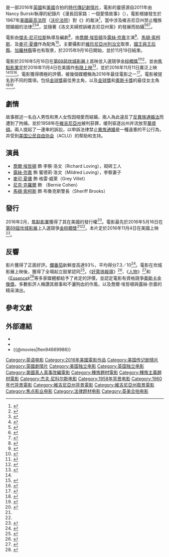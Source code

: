{{noteTA
|T=zh-cn:爱恋; zh-hk:相愛很難 (電影); zh-tw:愛侶;
|G1=Movie
|G2=Show
|1=zh-cn:爱恋; zh-hk:相愛很難; zh-tw:愛侶;
}}
{{Infobox film
| name           = -{zh-cn:爱恋; zh-hk:相愛很難; zh-tw:愛侶}-
| original_name  = {{lang|en|''Loving''}}
| image          = Loving 2016 Poster.jpg
| caption        = 電影海報
| director       = [[傑夫·尼可拉斯|傑夫·尼可拉斯]]
| producer       = {{Plainlist|
* [[蓋德·多爾帝|蓋德·多爾帝]]
* [[柯林·佛斯|柯林·佛斯]]
* Nancy Buirski
* [[莎拉·葛林_(電影監製)|莎拉·葛林]]
* Marc Turtletaub
* [[彼得·薩拉夫|彼得·薩拉夫]]
}}
| writer         = 傑夫·尼可拉斯
| starring       = {{Plainlist|
* [[喬爾·埃哲頓|喬爾·埃哲頓]]
* [[露絲·奈嘉|露絲·奈嘉]]
* [[馬頓·索柯斯|馬頓·索柯斯]]
* [[尼克·克羅爾|尼克·克羅爾]]
* [[麥可·夏儂|麥可·夏儂]]
}}
| music          = David Wingo
| cinematography = Adam Stone
| editing        = [[茱莉·夢露|茱莉·夢露]]
| studio         = {{Plainlist|
* Random Films
* [[Big_Beach_(公司)|Big Beach]]
* Augusta Films
* Tri-State Pictures
}}
| distributor    = [[焦點影業|焦點影業]]
| released       = {{film date|2016|5|16|[[第69屆坎城影展|坎城影展]]|2016|11|4|美國|2017|4|14|[[香港國際電影節|香港國際電影節]]<ref>{{Cite web |url=http://www.hkiff.org.hk/film/detail?id=179 |title=香港國際電影節-影迷嘉年華選片 |accessdate=2017-03-15 |archive-date=2017-06-13 |archive-url=https://web.archive.org/web/20170613205037/http://www.hkiff.org.hk/film/detail?id=179 |dead-url=no }}</ref>}}
| runtime        = 123分鐘
| country        = {{Plainlist|
* {{UK}}
* {{USA}}
}}
| language       = 英語
| budget         = $900萬美元
| gross          = $874萬美元<ref>[http://www.the-numbers.com/movie/Loving-(2016)#tab=summary Loving (2016) The Numbers] {{Wayback|url=http://www.the-numbers.com/movie/Loving-(2016)#tab=summary |date=20161109220756 }}.</ref>
| cn_name        = 爱恋
| hk_name        = 相愛很難
| tw_name        = 愛侶
}}
{{作品名稱|name=''Loving''|hk=相愛很難|tw=愛侶|cn=爱恋}}是一部2016年[[英國|英國]]和[[美國|美國]]合拍的[[時代劇|時代]][[傳記片|傳記]][[劇情片|劇情片]]，電影的靈感源自2011年由Nancy Buirski執導的紀錄片《漫長回家路：一個愛情故事》（{{lang|en|''The Loving Story''}}），電影根據發生於1967年[[美國最高法院|美國最高法院]]（[[厄尔·沃伦|沃伦法院]]）對《{{le|洛文夫婦控訴維吉尼亞州案|Loving v. Virginia}}》的裁決<ref>{{Cite web|title=Loving v. Virginia|url=https://www.oyez.org/cases/1966/395|accessdate=2019-09-26|author=|date=|format=|work=|publisher=Oyez|language=en|archive-date=2019-05-11|archive-url=https://web.archive.org/web/20190511192557/https://www.oyez.org/cases/1966/395|dead-url=no}}</ref>，當中涉及維吉尼亞州禁止種族間婚姻的法律<ref>{{cite web|url=http://www.hollywoodreporter.com/news/cannes-a-fest-few-lows-896614|title=Cannes: A Fest of Few Lows, But Only One Real High|last=McCarthy|first=Todd|work=[[The_Hollywood_Reporter|The Hollywood Reporter]]|date=2016-05-23|accessdate=2017-01-02|archive-date=2017-01-12|archive-url=https://web.archive.org/web/20170112201841/http://www.hollywoodreporter.com/news/cannes-a-fest-few-lows-896614|dead-url=no}}</ref><ref>{{cite web|url=http://ew.com/article/2016/09/13/ruth-negga-joel-edgerton-loving-tiff/|title=TIFF 2016: Loving stars Ruth Negga, Joel Edgerton on film's reluctant heroes|last=Coggan|first=Devan|work=[[Entertainment_Weekly|Entertainment Weekly]]|date=2016-09-13|accessdate=2017-01-02|archive-date=2017-01-06|archive-url=https://web.archive.org/web/20170106102041/http://ew.com/article/2016/09/13/ruth-negga-joel-edgerton-loving-tiff/|dead-url=no}}</ref><ref>{{cite web|url=http://deadline.com/2016/03/midnight-special-jeff-nichols-aquaman-warner-bros-the-screening-room-1201723429/|title=‘Midnight Special’ Director Jeff Nichols On Final Cut, ‘Aquaman’ & Why HDTV Evolution Is More Important Than The Screening Room|last=D'Alessandro|first=Anthony|work=[[Deadline.com|Deadline.com]]|date=2016-03-20|accessdate=2017-01-02|archive-date=2017-01-06|archive-url=https://web.archive.org/web/20170106011036/http://deadline.com/2016/03/midnight-special-jeff-nichols-aquaman-warner-bros-the-screening-room-1201723429/|dead-url=no}}</ref>，並隨著《洛文夫婦控訴維吉尼亞州案》的發展而拍攝<ref>{{cite web|url=http://ew.com/article/2015/05/08/loving-supreme-court-case-jeff-nichols/|title=Landmark Loving Supreme Court Case to be made into a film|last=McGovern|first=Joe|work=[[Entertainment_Weekly|Entertainment Weekly]]|date=2016-05-08|accessdate=2016-12-30|archive-date=2017-01-06|archive-url=https://web.archive.org/web/20170106015144/http://ew.com/article/2015/05/08/loving-supreme-court-case-jeff-nichols/|dead-url=no}}</ref><ref>{{cite web|url=http://collider.com/loving-joel-edgerton-and-ruth-negga-lead-jeff-nichols-next-film/|title=Joel Edgerton and Ruth Negga to Lead MUD Director Jeff Nichols’ LOVING|last=Chitwood|first=Adam|work=[[Collider.com|Collider.com]]|date=2016-05-08|accessdate=2016-12-30|archive-date=2017-01-06|archive-url=https://web.archive.org/web/20170106010747/http://collider.com/loving-joel-edgerton-and-ruth-negga-lead-jeff-nichols-next-film/|dead-url=no}}</ref><ref>{{cite web|url=http://www.charlotteobserver.com/entertainment/ent-columns-blogs/lawrence-toppman/article116355443.html|title=Loving was their name, loving was their crime|last=Toppman|first=Lawrence|work=[[The_Charlotte_Observer|The Charlotte Observer]]|date=2016-11-21|accessdate=2016-12-30|archive-date=2017-01-06|archive-url=https://web.archive.org/web/20170106011238/http://www.charlotteobserver.com/entertainment/ent-columns-blogs/lawrence-toppman/article116355443.html|dead-url=no}}</ref>。

電影由[[傑夫·尼可拉斯|傑夫·尼可拉斯]]執導及編劇<ref>{{cite web|url=http://ew.com/article/2015/05/08/loving-supreme-court-case-jeff-nichols/|title=Landmark Loving Supreme Court Case to be made into a film|last=McGovern|first=Joe|work=[[Entertainment_Weekly|Entertainment Weekly]]|date=2015-05-08|accessdate=2017-01-02|archive-date=2017-01-06|archive-url=https://web.archive.org/web/20170106015144/http://ew.com/article/2015/05/08/loving-supreme-court-case-jeff-nichols/|dead-url=no}}</ref>，由[[喬爾·埃哲頓|喬爾·埃哲頓]]及[[露絲·奈嘉|露絲·奈嘉]]主演<ref>{{cite web|url=http://www.indiewire.com/2015/05/ruth-negga-and-joel-edgerton-will-star-in-adaptation-of-the-loving-story-landmark-civil-rights-anti-miscegenation-case-154417/|title=Ruth Negga and Joel Edgerton Will Star in Adaptation of ‘The Loving Story’ – Landmark Civil Rights Anti-Miscegenation Case|last=A. Obenson|first=Tambay|work=[[Indiewire|Indiewire]]|date=2015-05-08|accessdate=2017-01-02|archive-date=2017-01-06|archive-url=https://web.archive.org/web/20170106010950/http://www.indiewire.com/2015/05/ruth-negga-and-joel-edgerton-will-star-in-adaptation-of-the-loving-story-landmark-civil-rights-anti-miscegenation-case-154417/|dead-url=no}}</ref>、[[馬頓·索柯斯|馬頓·索柯斯]]、{{link-en|尼克·克羅爾|Nick Kroll}}及[[麥可·夏儂|麥可·夏儂]]作為配角<ref>{{cite web|url=http://www.indiewire.com/2015/09/michael-shannon-reteams-with-jeff-nichols-for-loving-259432/|title=Michael Shannon Reteams With Jeff Nichols For ‘Loving’|last=Jagernauth|first=Kevin|work=[[Indiewire|Indiewire]]|date=2015-09-22|accessdate=2017-01-02|archive-date=2017-01-06|archive-url=https://web.archive.org/web/20170106012201/http://www.indiewire.com/2015/09/michael-shannon-reteams-with-jeff-nichols-for-loving-259432/|dead-url=no}}</ref>。主要攝影於[[維珍尼亞州|維珍尼亞州]][[里士满_(维吉尼亚州)|列治文]]取景，[[國王與王后縣_(維吉尼亞州)|國王與王后縣]]、[[加羅林縣_(維吉尼亞州)|加羅林縣]]等也有取景，於2015年9月16日開始，並於11月19日結束。

電影於2016年5月16日在[[第69屆坎城影展|第69屆坎城影展]]上首映並入選競爭[[金棕櫚獎|金棕櫚獎]]<ref name="IW">{{cite web |url=http://www.indiewire.com/article/cannes-live-stream-2016-film-festival-lineup-list |title=2016 Cannes Film Festival Announces Lineup |accessdate=2016-04-14 |work=IndieWire |archive-date=2016-05-05 |archive-url=https://web.archive.org/web/20160505030458/http://www.indiewire.com/article/cannes-live-stream-2016-film-festival-lineup-list |dead-url=no }}</ref><ref name="VarCannes">{{cite web |url=http://variety.com/2016/film/festivals/cannes-film-festival-official-selection-lineup-2016-1201753269/ |title=Cannes 2016: Film Festival Unveils Official Selection Lineup |accessdate=2016-04-14 |work=Variety |archive-date=2016-04-23 |archive-url=https://web.archive.org/web/20160423225526/http://variety.com/2016/film/festivals/cannes-film-festival-official-selection-lineup-2016-1201753269/ |dead-url=no }}</ref>，並由[[焦點影業|焦點影業]]定於2016年11月4日在美國作[[有限上映|有限上映]]<ref>{{cite web|url=http://www.gq.com/story/midnight-special-jeff-nichols|title=The Shot Caller Q+A: Midnight Special Director Jeff Nichols|last=Baron|first=Zac|work=[[GQ|GQ]]|date=2016-03-25|accessdate=2016-12-31|archive-date=2017-03-18|archive-url=https://web.archive.org/web/20170318025509/http://www.gq.com/story/midnight-special-jeff-nichols|dead-url=no}}</ref>，並於2016年11月11日廣泛上映<ref name="RELEASE"/><ref>{{cite web|url=http://ew.com/article/2016/03/15/loving-joel-edgerton-ruth-negga-release-date/|title='Loving' starring Joel Edgerton, Ruth Negga gets November release date|last=Robinson|first=Will|work=[[Entertainment_Weekly|Entertainment Weekly]]|date=2016-03-15|accessdate=2016-12-30|archive-date=2017-01-18|archive-url=https://web.archive.org/web/20170118081135/http://ew.com/article/2016/03/15/loving-joel-edgerton-ruth-negga-release-date/|dead-url=no}}</ref><ref>{{cite web|url=http://www.indiewire.com/2016/03/focus-features-sets-release-date-for-new-jeff-nichols-film-loving-58007/|title=Focus Features Sets Release Date For New Jeff Nichols Film ‘Loving’|last=Santos|first=Nix|work=[[Indiewire|Indiewire]]|date=2016-03-15|accessdate=2016-12-30|archive-date=2017-01-13|archive-url=https://web.archive.org/web/20170113160506/http://www.indiewire.com/2016/03/focus-features-sets-release-date-for-new-jeff-nichols-film-loving-58007/|dead-url=no}}</ref>。電影獲得積極的評價，被幾個媒體稱為2016年最佳電影之一<ref name="Metacritic">{{cite web|url=http://www.metacritic.com/feature/film-critics-list-the-top-10-movies-of-2016|title=Best of 2016: Film Critic Top Ten Lists|last=Dietz|first=Jason|work=[[Metacritic|Metacritic]]|date=2016-12-05|accessdate=2016-12-13|archive-date=2016-12-06|archive-url=https://web.archive.org/web/20161206002013/http://www.metacritic.com/feature/film-critics-list-the-top-10-movies-of-2016|dead-url=no}}</ref>。電影被提名到不同的獎項，包括[[金球獎|金球獎]]最佳男主角，以及[[金球獎|金球獎]]和[[奧斯卡獎|奧斯卡獎]]的最佳女主角<ref>{{cite web|url=https://www.theatlantic.com/entertainment/archive/2016/12/the-golden-globes-favor-la-la-land-moonlight-and-more/510353/|title=La La Land and Moonlight See Golden Globes Love|last=Sims|first=David|work=[[The_Atlantic|The Atlantic]]|date=2016-12-12|accessdate=2016-12-30|archive-date=2017-01-13|archive-url=https://web.archive.org/web/20170113151340/https://www.theatlantic.com/entertainment/archive/2016/12/the-golden-globes-favor-la-la-land-moonlight-and-more/510353/|dead-url=no}}</ref><ref>{{cite web|url=http://www.vanityfair.com/hollywood/2016/12/golden-globe-nominations-2017-full-list|title=2017 Golden Globes Nominations: The Full List|last=Vanity Fair Editors|first=|work=[[Vanity_Fair_(magazine)|Vanity Fair]]|date=2016-12-12|accessdate=2016-12-30|archive-date=2016-12-15|archive-url=https://web.archive.org/web/20161215122348/http://www.vanityfair.com/hollywood/2016/12/golden-globe-nominations-2017-full-list|dead-url=no}}</ref>。

==劇情==
故事敘述一名白人男性和黑人女性因相愛而結婚，兩人為此違反了[[反異族通婚法|反異族通婚法]]而遭到了拘捕，並於1958年在[[維吉尼亞州|維吉尼亞州]]被判获罪，缓刑驱逐出州并流放至[[华盛顿哥伦比亚特区|華盛頓]]。兩人提起了一連串的訴訟，以申訴法律禁止[[異族通婚|異族通婚]]是一種違憲的不公行為，并受到[[美国公民自由协会|美国公民自由协会]]（ACLU）的帮助和支持。

==演員==
* [[喬爾·埃哲頓|喬爾·埃哲頓]] 飾 李察·洛文（Richard Loving），砌砖工人
* [[露絲·奈嘉|露絲·奈嘉]] 飾 蜜德莉·洛文（Mildred Loving），李察妻子
* [[麥可·夏儂|麥可·夏儂]] 飾 格雷·威萊（Grey Villet）
* [[尼克·克羅爾|尼克·克羅爾]] 飾 {{link-ro|伯納德·S·柯恩|Bernard S. Cohen|伯尼·柯恩}}（Bernie Cohen）
* [[馬頓·索柯斯|馬頓·索柯斯]] 飾 布魯克斯警長（Sheriff Brooks）

==發行==
2016年2月，[[焦點影業|焦點影業]]獲得了其在美國的發行權<ref>{{cite web|url=http://deadline.com/2016/02/loving-joel-edgerton-ruth-negga-michael-shannon-focus-features-interracial-civil-rights-richard-and-mildred-loving-berlin-1201702174/|title=Focus Features Makes Big Berlin Deal; $9 Million For Interracial Marriage Drama ‘Loving’|first1=Mike|last1=Fleming Jr.|first2=Ali|last2=Jafaar|date=2016-02-13|accessdate=2016-05-16|archive-date=2016-05-16|archive-url=https://web.archive.org/web/20160516155511/http://deadline.com/2016/02/loving-joel-edgerton-ruth-negga-michael-shannon-focus-features-interracial-civil-rights-richard-and-mildred-loving-berlin-1201702174/|dead-url=no}}</ref>。電影最先於2016年5月16日在[[第69屆坎城影展|第69屆坎城影展]]上入選競爭[[金棕櫚獎|金棕櫚獎]]<ref name="IW"/><ref name="VarCannes"/>。本片定於2016年11月4日在美國上映<ref name="RELEASE">{{cite web|url=http://deadline.com/2016/03/focus-features-dates-jeff-nichols-loving-1201721001/|title=Focus Features Dates Jeff Nichols’ ‘Loving’|first=Anthony D'|last=Alessandro|date=2016-03-15|accessdate=2016-05-16|archive-date=2016-05-21|archive-url=https://web.archive.org/web/20160521130313/http://deadline.com/2016/03/focus-features-dates-jeff-nichols-loving-1201721001/|dead-url=no}}</ref>。

==反響==
影片獲得了正面好評。[[爛番茄|爛番茄]]新鮮度高達93%，平均得分7.3／10<ref>{{cite web|url=http://www.rottentomatoes.com/m/771439525/|title=Loving (2016)|website=[[Rotten_Tomatoes|Rotten Tomatoes]]|accessdate=2016-05-17|archive-date=2016-05-20|archive-url=https://web.archive.org/web/20160520031910/http://www.rottentomatoes.com/m/771439525/|dead-url=no}}</ref>。電影在坎城影展上映後，獲得了全場起立鼓掌認同<ref>{{cite news|title=Cannes: Interracial love story 'Loving' is first awards season contender|url=http://www.usatoday.com/story/life/movies/2016/05/16/interracial-love-story-loving-first-awards-season-contender/84435138/|accessdate=2016-05-17|work=USA TODAY|date=2016-05-16|archive-date=2016-05-21|archive-url=https://web.archive.org/web/20160521074940/http://www.usatoday.com/story/life/movies/2016/05/16/interracial-love-story-loving-first-awards-season-contender/84435138/|dead-url=no}}</ref>。《[[好萊塢報導|好萊塢報導]]》<ref name="The Hollywood Reporter 16 May 2016">{{cite news|last1=Kilday|first1=Gregg|title=Cannes Drama 'Loving' Shows Oscar Potential|url=http://www.hollywoodreporter.com/news/cannes-drama-loving-shows-oscar-894327|accessdate=2016-05-17|work=The Hollywood Reporter|date=2016-05-16|archive-date=2016-05-17|archive-url=https://web.archive.org/web/20160517093910/http://www.hollywoodreporter.com/news/cannes-drama-loving-shows-oscar-894327|dead-url=no}}</ref>、《[[人物_(雜誌)|人物]]》<ref>{{cite news|title=The Real Story of Richard and Mildred Loving – the Interracial Couple Who Fought for Their Right to Wed and Inspired the Cannes Film Already Earning Oscar Buzz|url=http://www.people.com/article/richard-mildred-loving-real-story-film-supreme-court-fight|accessdate=2016-05-17|work=[[People_(magazine)|People]]|archive-date=2016-05-18|archive-url=https://web.archive.org/web/20160518151024/http://www.people.com/article/richard-mildred-loving-real-story-film-supreme-court-fight|dead-url=no}}</ref>和《[[Essence_(雜誌)|Essence]]》<ref>{{cite news|last1=Akindele|first1=Toni|title=Cannes Interracial Marriage Drama ‘Loving’ is an Oscar Contender|url=http://www.essence.com/2016/05/17/cannes-interracial-marriage-drama-loving-oscar-contender|accessdate=2016-05-17|work=[[Essence_(magazine)|Essence]]|date=2016-05-17|archive-date=2016-05-20|archive-url=https://web.archive.org/web/20160520235722/http://www.essence.com/2016/05/17/cannes-interracial-marriage-drama-loving-oscar-contender|dead-url=no}}</ref>等多家媒體都給予了肯定的評價，並認定電影有資格競爭[[奧斯卡金像獎|奧斯卡金像獎]]。多數影評人稱讚其敘事和不灑狗血的作風，以及喬爾·埃哲頓與露絲·奈嘉的精采演出。

==參考文獻==
{{reflist|30em}}

==外部連結==
* {{IMDb title|4669986}}
* {{Mojo title|loving}}
* {{@movies|flen94669986}}

{{DEFAULTSORT:Loving (2016 film)}}
[[Category:英语电影|Category:英语电影]]
[[Category:2016年美國電影作品|Category:2016年美國電影作品]]
[[Category:美国传记剧情片|Category:美国传记剧情片]]
[[Category:英國劇情片|Category:英國劇情片]]
[[Category:美国独立电影|Category:美国独立电影]]
[[Category:英国独立电影|Category:英国独立电影]]
[[Category:美國真人真事改編電影|Category:美國真人真事改編電影]]
[[Category:種族題材電影|Category:種族題材電影]]
[[Category:種族主義題材電影|Category:種族主義題材電影]]
[[Category:杰夫·尼科尔斯电影|Category:杰夫·尼科尔斯电影]]
[[Category:1958年背景电影|Category:1958年背景电影]]
[[Category:1960年代背景電影|Category:1960年代背景電影]]
[[Category:維吉尼亞州背景電影|Category:維吉尼亞州背景電影]]
[[Category:維吉尼亞州取景電影|Category:維吉尼亞州取景電影]]
[[Category:焦点影业电影|Category:焦点影业电影]]
[[Category:法律题材电影|Category:法律题材电影]]
[[Category:英美合拍电影|Category:英美合拍电影]]